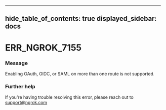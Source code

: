 

---
hide_table_of_contents: true
displayed_sidebar: docs
---


# ERR_NGROK_7155

### Message
Enabling OAuth, OIDC, or SAML on more than one route is not supported.

<ErrorDetails error="err_ngrok_7155" />



### Further help
If you're having trouble resolving this error, please reach out to [support@ngrok.com](mailto:support@ngrok.com?subject=Help%20with%20ERR_NGROK_7155)

